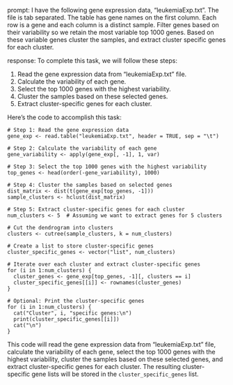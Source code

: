 prompt:
I have the following gene expression data, "leukemiaExp.txt". The file is tab separated. The table has gene names on the first column. Each row is a gene and each column is a distinct sample. Filter genes based on their variability so we retain the most variable top 1000 genes. Based on these variable genes cluster the samples, and extract cluster specific genes for each cluster.

response:
To complete this task, we will follow these steps:

1. Read the gene expression data from "leukemiaExp.txt" file.
2. Calculate the variability of each gene.
3. Select the top 1000 genes with the highest variability.
4. Cluster the samples based on these selected genes.
5. Extract cluster-specific genes for each cluster.

Here's the code to accomplish this task:

```
# Step 1: Read the gene expression data
gene_exp <- read.table("leukemiaExp.txt", header = TRUE, sep = "\t")

# Step 2: Calculate the variability of each gene
gene_variability <- apply(gene_exp[, -1], 1, var)

# Step 3: Select the top 1000 genes with the highest variability
top_genes <- head(order(-gene_variability), 1000)

# Step 4: Cluster the samples based on selected genes
dist_matrix <- dist(t(gene_exp[top_genes, -1]))
sample_clusters <- hclust(dist_matrix)

# Step 5: Extract cluster-specific genes for each cluster
num_clusters <- 5  # Assuming we want to extract genes for 5 clusters

# Cut the dendrogram into clusters
clusters <- cutree(sample_clusters, k = num_clusters)

# Create a list to store cluster-specific genes
cluster_specific_genes <- vector("list", num_clusters)

# Iterate over each cluster and extract cluster-specific genes
for (i in 1:num_clusters) {
  cluster_genes <- gene_exp[top_genes, -1][, clusters == i]
  cluster_specific_genes[[i]] <- rownames(cluster_genes)
}

# Optional: Print the cluster-specific genes
for (i in 1:num_clusters) {
  cat("Cluster", i, "specific genes:\n")
  print(cluster_specific_genes[[i]])
  cat("\n")
}
```

This code will read the gene expression data from "leukemiaExp.txt" file, calculate the variability of each gene, select the top 1000 genes with the highest variability, cluster the samples based on these selected genes, and extract cluster-specific genes for each cluster. The resulting cluster-specific gene lists will be stored in the `cluster_specific_genes` list.

